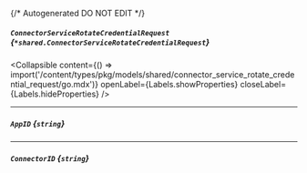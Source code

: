 {/* Autogenerated DO NOT EDIT  */}

##### `ConnectorServiceRotateCredentialRequest` *{`*shared.ConnectorServiceRotateCredentialRequest`}*

<Collapsible content={() => import('/content/types/pkg/models/shared/connector_service_rotate_credential_request/go.mdx')} openLabel={Labels.showProperties} closeLabel={Labels.hideProperties} />


---
##### `AppID` *{`string`}*

---
##### `ConnectorID` *{`string`}*


